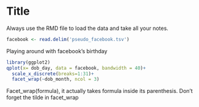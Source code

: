 Title
========================================================

Always use the RMD file to load the data and take all your notes.

```r
facebook <- read.delim('pseudo_facebook.tsv')
```

Playing around with facebook's birthday
```r
library(ggplot2)
qplot(x= dob_day, data = facebook, bandwidth = 40)+
  scale_x_discrete(breaks=1:31)+
  facet_wrap(~dob_month, ncol = 3)
```
Facet_wrap(formula), it actually takes formula inside its parenthesis. Don't forget the tilde in facet_wrap


